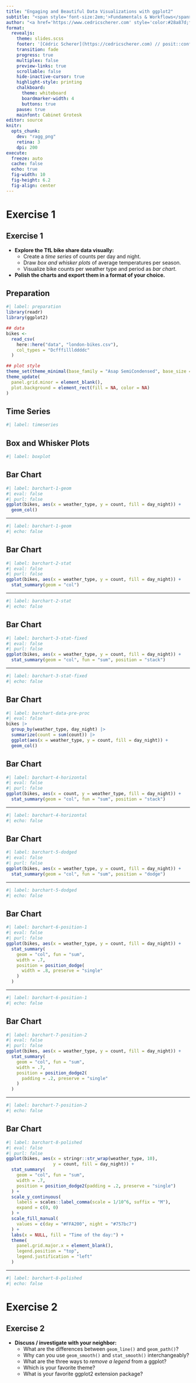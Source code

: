 ```yaml
---
title: "Engaging and Beautiful Data Visualizations with ggplot2"
subtitle: "<span style='font-size:2em;'>Fundamentals & Workflows</span><br><span style='font-weight:400;font-size:1.3em;'>— Exercise Solutions —</span>"
author: "<a href='https://www.cedricscherer.com' style='color:#28a87d;font-weight:600;'>Cédric Scherer</a>&ensp;//&ensp;posit::conf&ensp;//&ensp;September 2023</span></span>"
format:
  revealjs:
    theme: slides.scss
    footer: '[Cédric Scherer](https://cedricscherer.com) // posit::conf(2023)'
    transition: fade
    progress: true
    multiplex: false
    preview-links: true
    scrollable: false
    hide-inactive-cursor: true
    highlight-style: printing
    chalkboard:
      theme: whiteboard
      boardmarker-width: 4
      buttons: true
    pause: true
    mainfont: Cabinet Grotesk
editor: source
knitr:
  opts_chunk:
    dev: "ragg_png"
    retina: 3
    dpi: 200
execute:
  freeze: auto
  cache: false
  echo: true
  fig-width: 10
  fig-height: 6.2
  fig-align: center
---
```


# Exercise 1

## Exercise 1

::: question
-   **Explore the TfL bike share data visually:**
    -  Create a *time series* of counts per day and night.
    -  Draw *box and whisker plots* of average temperatures per season.
    -  Visualize bike counts per weather type and period as *bar chart*.
-   **Polish the charts and export them in a format of your choice.**
:::


## Preparation

```r
#| label: preparation
library(readr)
library(ggplot2)

## data
bikes <-
  read_csv(
    here::here("data", "london-bikes.csv"),
    col_types = "Dcfffilllddddc"
  )

## plot style
theme_set(theme_minimal(base_family = "Asap SemiCondensed", base_size = 18))
theme_update(
  panel.grid.minor = element_blank(),
  plot.background = element_rect(fill = NA, color = NA)
)
```


## Time Series

```r
#| label: timeseries

```


## Box and Whisker Plots

```r
#| label: boxplot

```


## Bar Chart

```r
#| label: barchart-1-geom
#| eval: false
#| purl: false
ggplot(bikes, aes(x = weather_type, y = count, fill = day_night)) + 
  geom_col()
```

--------------------------------------------------------------------------------

```r
#| label: barchart-1-geom
#| echo: false
```


## Bar Chart

```r
#| label: barchart-2-stat
#| eval: false
#| purl: false
ggplot(bikes, aes(x = weather_type, y = count, fill = day_night)) + 
  stat_summary(geom = "col")
```

--------------------------------------------------------------------------------

```r
#| label: barchart-2-stat
#| echo: false
```


## Bar Chart

```r
#| label: barchart-3-stat-fixed
#| eval: false
#| purl: false
ggplot(bikes, aes(x = weather_type, y = count, fill = day_night)) + 
  stat_summary(geom = "col", fun = "sum", position = "stack")
```

--------------------------------------------------------------------------------

```r
#| label: barchart-3-stat-fixed
#| echo: false
```


## Bar Chart

```r
#| label: barchart-data-pre-proc
#| eval: false
bikes |>
  group_by(weather_type, day_night) |>
  summarize(count = sum(count)) |>
  ggplot(aes(x = weather_type, y = count, fill = day_night)) + 
  geom_col()
```


## Bar Chart

```r
#| label: barchart-4-horizontal
#| eval: false
#| purl: false
ggplot(bikes, aes(x = count, y = weather_type, fill = day_night)) + 
  stat_summary(geom = "col", fun = "sum", position = "stack")
```

--------------------------------------------------------------------------------

```r
#| label: barchart-4-horizontal
#| echo: false
```


## Bar Chart

```r
#| label: barchart-5-dodged
#| eval: false
#| purl: false
ggplot(bikes, aes(x = weather_type, y = count, fill = day_night)) + 
  stat_summary(geom = "col", fun = "sum", position = "dodge")
```

--------------------------------------------------------------------------------

```r
#| label: barchart-5-dodged
#| echo: false
```


## Bar Chart

```r
#| label: barchart-6-position-1
#| eval: false
#| purl: false
ggplot(bikes, aes(x = weather_type, y = count, fill = day_night)) + 
  stat_summary(
    geom = "col", fun = "sum", 
    width = .7,
    position = position_dodge(
      width = .8, preserve = "single"
    )
  )
```

--------------------------------------------------------------------------------

```r
#| label: barchart-6-position-1
#| echo: false
```


## Bar Chart

```r
#| label: barchart-7-position-2
#| eval: false
#| purl: false
ggplot(bikes, aes(x = weather_type, y = count, fill = day_night)) + 
  stat_summary(
    geom = "col", fun = "sum", 
    width = .7,
    position = position_dodge2(
      padding = .2, preserve = "single"
    )
  )
```

--------------------------------------------------------------------------------

```r
#| label: barchart-7-position-2
#| echo: false
```


## Bar Chart

```r
#| label: barchart-8-polished
#| eval: false
#| purl: false
ggplot(bikes, aes(x = stringr::str_wrap(weather_type, 10), 
                  y = count, fill = day_night)) +
  stat_summary(
    geom = "col", fun = "sum", 
    width = .7,
    position = position_dodge2(padding = .2, preserve = "single")
  ) +
  scale_y_continuous(
    labels = scales::label_comma(scale = 1/10^6, suffix = "M"),
    expand = c(0, 0) 
  ) +
  scale_fill_manual(
    values = c(day = "#FFA200", night = "#757bc7")
  ) +
  labs(x = NULL, fill = "Time of the day:") +
  theme(
    panel.grid.major.x = element_blank(),
    legend.position = "top",
    legend.justification = "left"
  )
```

--------------------------------------------------------------------------------

```r
#| label: barchart-8-polished
#| echo: false
```



# Exercise 2


## Exercise 2

::: question
-   **Discuss / investigate with your neighbor:**
    -  What are the differences between `geom_line()` and `geom_path()`?
    -  Why can you use `geom_smooth()` and `stat_smooth()` interchangeably?
    -  What are the three ways to *remove a legend* from a ggplot?
    -  Which is your favorite theme? 
    -  What is your favorite ggplot2 extension package?
:::
